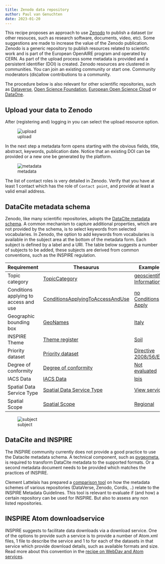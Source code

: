 ```yaml
---
title: Zenodo data repository
author: Paul van Genuchten
date: 2023-01-20
---
```


This recipe proposes an approach to use [Zenodo](https://zenodo.org) to publish a dataset (or other resouces, such as research software, documents, video, etc). 
Some suggestions are made to increase the value of the Zenodo publication.
Zenodo is a generic repository to publish resources related to scientific work and is part of the European OpenAIRE program and operated by CERN. 
As part of the upload process some metadata is provided and a persistent identifier (DOI) is created.
Zenodo resources are clustered in communities. You can join an existing community or start one. 
Community moderators (dis)allow contributions to a community.

The procedure below is also relevant for other scientific repositories, such as [Dataverse](https://dataverse.org), 
[Open Science Foundation](https://osf.io), [European Open Science Cloud](https://eosc-portal.eu/) or [DataOne](https://search.dataone.org/data). 

## Upload your data to Zenodo

After (registering and) logging in you can select the upload resource option.

![upload](./img/zenodo-upload.png)

In the next step a metadata form opens starting with the obvious fields, title, abstract, keywords, publication date. Notice that an existing DOI can be provided or a new one be generated by the platform.

![metadata](./img/zenodo-md.png)

The list of contact roles is very detailed in Zenodo. Verify that you have at least 1 contact which has the role of `Contact point`, and provide at least a valid email address.

## DataCite metadata schema

Zenodo, like many scientific repositories, adopts the [DataCite metadata schema](https://schema.datacite.org/). A common mechanism to capture additional properties, which are not provided by the schema, is to select keywords from selected vocabularies. In Zenodo, the option to add keywords from vocabularies is available in the subject area at the bottom of the metadata form. Each subject is defined by a label and a URI. The table below suggests a number of subjects to be added, these subjects are derived from common conventions, such as the INSPIRE regulation.

| Requirement | Thesaurus | Example |
| --- | --- | --- |
| Topic category | [TopicCategory](https://inspire.ec.europa.eu/metadata-codelist/TopicCategory) | [geoscientific Information](https://inspire.ec.europa.eu/metadata-codelist/TopicCategory/geoscientificInformation) |
| Conditions applying to access and use | [ConditionsApplyingToAccessAndUse](https://inspire.ec.europa.eu/metadata-codelist/ConditionsApplyingToAccessAndUse) | [no Conditions Apply](https://inspire.ec.europa.eu/metadata-codelist/ConditionsApplyingToAccessAndUse/noConditionsApply) |
| Geographic bounding box | [GeoNames](http://geonames.org) | [Italy](https://www.geonames.org/3175395/italian-republic.html) |
| INSPIRE Theme | [Theme register](https://inspire.ec.europa.eu/theme) | [Soil](https://inspire.ec.europa.eu/theme/so) |
| Priority dataset | [Priority dataset](https://inspire.ec.europa.eu/metadata-codelist/PriorityDataset) | [Directive 2008/56/EC](http://inspire.ec.europa.eu/metadata-codelist/PriorityDataset/dir-2008-56) |
| Degree of conformity | [Degree of conformity](https://inspire.ec.europa.eu/metadata-codelist/DegreeOfConformity) | [Not evaluated](http://inspire.ec.europa.eu/metadata-codelist/DegreeOfConformity/notEvaluated) |
| IACS Data | [IACS Data](https://inspire.ec.europa.eu/metadata-codelist/IACSData)| [lpis](https://inspire.ec.europa.eu/metadata-codelist/IACSData/lpis) |
| Spatial Data Service Type | [Spatial Data Service Type](https://inspire.ec.europa.eu/metadata-codelist/SpatialDataServiceType) | [View service](http://inspire.ec.europa.eu/metadata-codelist/SpatialDataServiceType/view) |
| Spatial Scope | [Spatial Scope](https://inspire.ec.europa.eu/metadata-codelist/SpatialScope) | [Regional](http://inspire.ec.europa.eu/metadata-codelist/SpatialScope/regional) |

![subject](./img/zenodo-subject.png)

## DataCite and INSPIRE

The INSPIRE community currently does not provide a good practice to use the Datacite metadata schema. A technical component, such as [pygeometa](./pygeometa.qmd), is required to transform DataCite metadata to the supported formats. Or a second metadata document needs to be provided which matches the practices of INSPIRE.

Clement Lattelais has prepared a [comparison tool](./md-schema-comparison.qmd) on how the metadata schemes of various repositories (DataVerse, Zenodo, Cordis, ..) relate to the INSPIRE Metadata Guidelines. This tool is relevant to evaluate if (and how) a certain repository can be used for INSPIRE. But also to assess any non listed repositories.

## INSPIRE Atom downloadservice

INSPIRE suggests to facilitate data downloads via a download service. One of the options to provide such a service is to provide a number of Atom.xml files, 1 file to describe the service and 1 to for each of the datasets in that service which provide download details, such as available formats and size. Read more about this convention in the [recipe on WebDav and Atom services](./webdav.qmd). 

